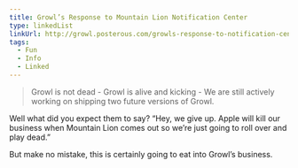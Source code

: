 ```yaml
---
title: Growl’s Response to Mountain Lion Notification Center
type: linkedList
linkUrl: http://growl.posterous.com/growls-response-to-notification-center-welcom
tags:
  - Fun
  - Info
  - Linked
---
```


> Growl is not dead - Growl is alive and kicking - We are still actively working on shipping two future versions of Growl.

Well what did you expect them to say? “Hey, we give up. Apple will kill our business when Mountain Lion comes out so we’re just going to roll over and play dead.”

But make no mistake, this is certainly going to eat into Growl’s business.
